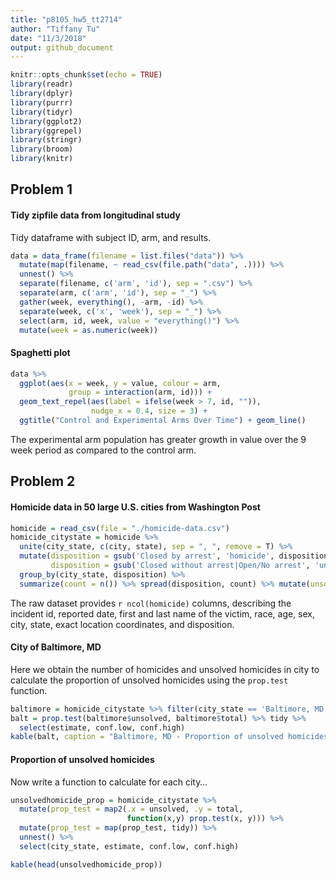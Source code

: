 ```yaml
---
title: "p8105_hw5_tt2714"
author: "Tiffany Tu"
date: "11/3/2018"
output: github_document
---
```


```r
knitr::opts_chunk$set(echo = TRUE)
library(readr)
library(dplyr) 
library(purrr)
library(tidyr)
library(ggplot2)
library(ggrepel)
library(stringr)
library(broom)
library(knitr)
```

## Problem 1
#### Tidy zipfile data from longitudinal study
Tidy dataframe with subject ID, arm, and results.
```r
data = data_frame(filename = list.files("data")) %>% 
  mutate(map(filename, ~ read_csv(file.path("data", .)))) %>% 
  unnest() %>% 
  separate(filename, c('arm', 'id'), sep = ".csv") %>%
  separate(arm, c('arm', 'id'), sep = "_") %>% 
  gather(week, everything(), -arm, -id) %>% 
  separate(week, c('x', 'week'), sep = "_") %>% 
  select(arm, id, week, value = "everything()") %>% 
  mutate(week = as.numeric(week))
```

#### Spaghetti plot
```r
data %>%
  ggplot(aes(x = week, y = value, colour = arm, 
             group = interaction(arm, id))) + 
  geom_text_repel(aes(label = ifelse(week > 7, id, "")), 
                  nudge_x = 0.4, size = 3) + 
  ggtitle("Control and Experimental Arms Over Time") + geom_line()
```

The experimental arm population has greater growth in value over the 9 week period as compared to the control arm. 
     
## Problem 2

#### Homicide data in 50 large U.S. cities from Washington Post
```r
homicide = read_csv(file = "./homicide-data.csv") 
homicide_citystate = homicide %>% 
  unite(city_state, c(city, state), sep = ", ", remove = T) %>% 
  mutate(disposition = gsub('Closed by arrest', 'homicide', disposition), 
         disposition = gsub('Closed without arrest|Open/No arrest', 'unsolved', disposition)) %>% 
  group_by(city_state, disposition) %>% 
  summarize(count = n()) %>% spread(disposition, count) %>% mutate(unsolved = replace_na(unsolved, 0), total = homicide + unsolved)
```
The raw dataset provides `r ncol(homicide)` columns, describing the incident id, reported date, first and last name of the victim, race, age, sex, city, state, exact location coordinates, and disposition. 

#### City of Baltimore, MD
Here we obtain the number of homicides and unsolved homicides in city to calculate the proportion of unsolved homicides using the `prop.test` function. 
```r
baltimore = homicide_citystate %>% filter(city_state == 'Baltimore, MD')
balt = prop.test(baltimore$unsolved, baltimore$total) %>% tidy %>% 
  select(estimate, conf.low, conf.high) 
kable(balt, caption = "Baltimore, MD - Proportion of unsolved homicides")
```

#### Proportion of unsolved homicides
Now write a function to calculate for each city...
```r
unsolvedhomicide_prop = homicide_citystate %>% 
  mutate(prop_test = map2(.x = unsolved, .y = total, 
                          function(x,y) prop.test(x, y))) %>% 
  mutate(prop_test = map(prop_test, tidy)) %>% 
  unnest() %>% 
  select(city_state, estimate, conf.low, conf.high)

kable(head(unsolvedhomicide_prop))

```



